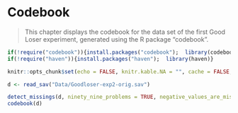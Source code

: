 # Codebook

> This chapter displays the codebook for the  data set of the first Good Loser experiment, generated using the R package "codebook".


```r
if(!require("codebook")){install.packages("codebook");  library(codebook)}
if(!require("haven")){install.packages("haven");  library(haven)}

knitr::opts_chunk$set(echo = FALSE, knitr.kable.NA = "", cache = FALSE, warning = FALSE, message = FALSE, error = TRUE)

```

```r
d <- read_sav("Data/Goodloser-exp2-orig.sav")

detect_missings(d, ninety_nine_problems = TRUE, negative_values_are_missing = TRUE)
codebook(d)
```

